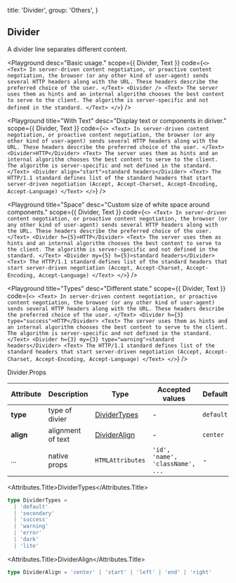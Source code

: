
  title: 'Divider',
  group: 'Others',
}

## Divider

A divider line separates different content.

<Playground
  desc="Basic usage."
  scope={{ Divider, Text }}
  code={`
<>
  <Text>
    In server-driven content negotiation, or proactive content negotiation,
    the browser (or any other kind of user-agent) sends several HTTP headers along with the URL.
    These headers describe the preferred choice of the user.
  </Text>
  <Divider />
  <Text>
    The server uses them as hints and an internal algorithm chooses the best content to serve to the client.
    The algorithm is server-specific and not defined in the standard.
  </Text>
</>
`}
/>

<Playground
  title="With Text"
  desc="Display text or components in diriver."
  scope={{ Divider, Text }}
  code={`
<>
  <Text>
    In server-driven content negotiation, or proactive content negotiation,
    the browser (or any other kind of user-agent) sends several HTTP headers along with the URL.
    These headers describe the preferred choice of the user.
  </Text>
  <Divider>HTTP</Divider>
  <Text>
    The server uses them as hints and an internal algorithm chooses the best content to serve to the client.
    The algorithm is server-specific and not defined in the standard.
  </Text>
  <Divider align="start">standard headers</Divider>
  <Text>
    The HTTP/1.1 standard defines list of the standard headers that start server-driven negotiation
    (Accept, Accept-Charset, Accept-Encoding, Accept-Language)
  </Text>
</>
`}
/>

<Playground
  title="Space"
  desc="Custom size of white space around components."
  scope={{ Divider, Text }}
  code={`
<>
  <Text>
    In server-driven content negotiation, or proactive content negotiation,
    the browser (or any other kind of user-agent) sends several HTTP headers along with the URL.
    These headers describe the preferred choice of the user.
  </Text>
  <Divider h={5}>HTTP</Divider>
  <Text>
    The server uses them as hints and an internal algorithm chooses the best content to serve to the client.
    The algorithm is server-specific and not defined in the standard.
  </Text>
  <Divider my={5} h={5}>standard headers</Divider>
  <Text>
    The HTTP/1.1 standard defines list of the standard headers that start server-driven negotiation
    (Accept, Accept-Charset, Accept-Encoding, Accept-Language)
  </Text>
</>
`}
/>

<Playground
  title="Types"
  desc="Different state."
  scope={{ Divider, Text }}
  code={`
<>
  <Text>
    In server-driven content negotiation, or proactive content negotiation,
    the browser (or any other kind of user-agent) sends several HTTP headers along with the URL.
    These headers describe the preferred choice of the user.
  </Text>
  <Divider h={3} type="success">HTTP</Divider>
  <Text>
    The server uses them as hints and an internal algorithm chooses the best content to serve to the client.
    The algorithm is server-specific and not defined in the standard.
  </Text>
  <Divider h={3} my={3} type="warning">standard headers</Divider>
  <Text>
    The HTTP/1.1 standard defines list of the standard headers that start server-driven negotiation
    (Accept, Accept-Charset, Accept-Encoding, Accept-Language)
  </Text>
</>
`}
/>

<Attributes edit="/pages/en-us/components/divider.mdx">
<Attributes.Title>Divider.Props</Attributes.Title>

| Attribute | Description       | Type                          | Accepted values                  | Default   |
| --------- | ----------------- | ----------------------------- | -------------------------------- | --------- |
| **type**  | type of divier    | [DividerTypes](#dividertypes) | -                                | `default` |
| **align** | alignment of text | [DividerAlign](#divideralign) | -                                | `center`  |
| ...       | native props      | `HTMLAttributes`              | `'id', 'name', 'className', ...` | -         |

<Attributes.Title>DividerTypes</Attributes.Title>

```ts
type DividerTypes =
  | 'default'
  | 'secondary'
  | 'success'
  | 'warning'
  | 'error'
  | 'dark'
  | 'lite'
```

<Attributes.Title>DividerAlign</Attributes.Title>

```ts
type DividerAlign = 'center' | 'start' | 'left' | 'end' | 'right'
```

</Attributes>

